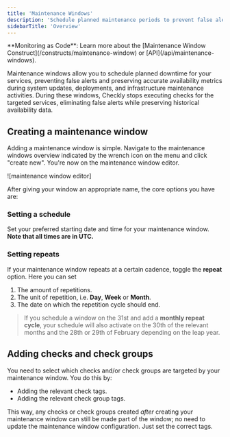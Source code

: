 ```yaml
---
title: 'Maintenance Windows'
description: 'Schedule planned maintenance periods to prevent false alerts.'
sidebarTitle: 'Overview'
---
```


<Tip>
**Monitoring as Code**: Learn more about the [Maintenance Window Construct](/constructs/maintenance-window) or [API](/api/maintenance-windows).
</Tip>

Maintenance windows allow you to schedule planned downtime for your services, preventing false alerts and preserving accurate availability metrics during system updates, deployments, and infrastructure maintenance activities. During these windows, Checkly stops executing checks for the targeted services, eliminating false alerts while preserving historical availability data.


## Creating a maintenance window 

Adding a maintenance window is simple. Navigate to the maintenance windows overview indicated by the wrench icon on the 
menu and click "create new". You're now on the maintenance window editor.

![maintenance window editor]

After giving your window an appropriate name, the core options you have are:

### Setting a schedule

Set your preferred starting date and time for your maintenance window. **Note that all times are in UTC.** 

### Setting repeats
If your maintenance window repeats at a certain cadence, toggle the **repeat** option. Here you can set

1. The amount of repetitions.
2. The unit of repetition, i.e. **Day**, **Week** or **Month**.
3. The date on which the repetition cycle should end.

> If you schedule a window on the 31st and add a **monthly repeat cycle**, your schedule will also activate on
> the 30th of the relevant months and the 28th or 29th of February depending on the leap year.

## Adding checks and check groups

You need to select which checks and/or check groups are targeted by your maintenance window. You do this by:
 
- Adding the relevant check tags.
- Adding the relevant check group tags.

This way, any checks or check groups created *after* creating your maintenance window can still be made part of the window; no
need to update the maintenance window configuration. Just set the correct tags.
